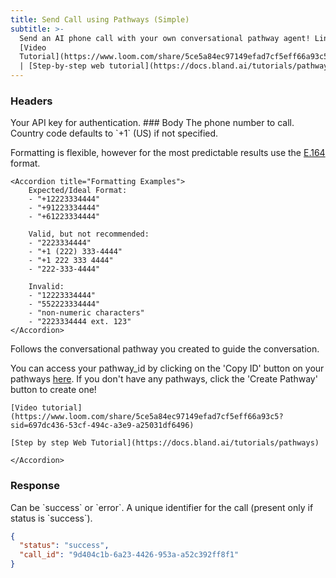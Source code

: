 ```yaml
---
title: Send Call using Pathways (Simple)
subtitle: >-
  Send an AI phone call with your own conversational pathway agent! Links -
  [Video
  Tutorial](https://www.loom.com/share/5ce5a84ec97149efad7cf5eff66a93c5?sid=697dc436-53cf-494c-a3e9-a25031df6496)
  | [Step-by-step web tutorial](https://docs.bland.ai/tutorials/pathways)
---
```



### Headers

<ParamField header="authorization" type="string" required>
  Your API key for authentication.
</ParamField>
### Body

<ParamField body="phone_number" type="string" required>
  The phone number to call. Country code defaults to `+1` (US) if not specified. 
  
  Formatting is flexible, however for the most predictable results use the [E.164](https://www.twilio.com/docs/glossary/what-e164#examples-of-e164-numbers) format.

    <Accordion title="Formatting Examples">
        Expected/Ideal Format:
        - "+12223334444"
        - "+91223334444"
        - "+61223334444"

        Valid, but not recommended:
        - "2223334444"
        - "+1 (222) 333-4444"
        - "+1 222 333 4444"
        - "222-333-4444"

        Invalid: 
        - "12223334444"
        - "552223334444"
        - "non-numeric characters"
        - "2223334444 ext. 123"
    </Accordion>
</ParamField>

<ParamField body="pathway_id" type="string" required>
  Follows the conversational pathway you created to guide the conversation.

  You can access your pathway_id by clicking on the 'Copy ID' button on your pathways [here](https://app.bland.ai/home?page=convo-pathways). If you don't have any pathways, click the 'Create Pathway' button to create one!

  <Accordion title="Conversational Pathway Tutorial">
    
    [Video tutorial](https://www.loom.com/share/5ce5a84ec97149efad7cf5eff66a93c5?sid=697dc436-53cf-494c-a3e9-a25031df6496)

    [Step by step Web Tutorial](https://docs.bland.ai/tutorials/pathways)

    </Accordion>
</ParamField>



### Response

<ResponseField name="status" type="string">
  Can be `success` or `error`.
</ResponseField>

<ResponseField name="call_id" type="string">
  A unique identifier for the call (present only if status is `success`).
</ResponseField>

<ResponseExample>

```json Response
{
  "status": "success",
  "call_id": "9d404c1b-6a23-4426-953a-a52c392ff8f1"
}
```

</ResponseExample>










